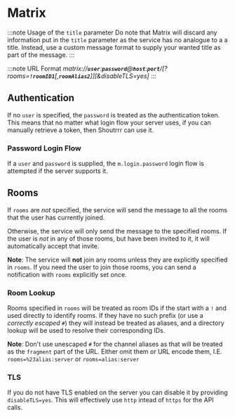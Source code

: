 # Matrix

:::note Usage of the `title` parameter
    Do note that Matrix will discard any information put in the `title` parameter as the service has no analogue to a
    a title. Instead, use a custom message format to supply your wanted title as part of the message.
:::

:::note URL Format
    *matrix://__`user`__:__`password`__@__`host`__:__`port`__/[?rooms=__`!roomID1`__[,__`roomAlias2`__]][&disableTLS=yes]*
:::


## Authentication

If no `user` is specified, the `password` is treated as the authentication token. This means that no matter what login
flow your server uses, if you can manually retrieve a token, then Shoutrrr can use it.

### Password Login Flow

If a `user` and `password` is supplied, the `m.login.password` login flow is attempted if the server supports it.

## Rooms

If `rooms` are *not* specified, the service will send the message to all the rooms that the user has currently joined.

Otherwise, the service will only send the message to the specified rooms. If the user is *not* in any of those rooms,
but have been invited to it, it will automatically accept that invite.

**Note**: The service will **not** join any rooms unless they are explicitly specified in `rooms`. If you need the user
to join those rooms, you can send a notification with `rooms` explicitly set once.

### Room Lookup

Rooms specified in `rooms` will be treated as room IDs if the start with a `!` and used directly to identify rooms. If
they have no such prefix (or use a *correctly escaped* `#`) they will instead be treated as aliases, and a directory
lookup will be used to resolve their corresponding IDs.

**Note**: Don't use unescaped `#` for the channel aliases as that will be treated as the `fragment` part of the URL.
Either omit them or URL encode them, I.E. `rooms=%23alias:server` or `rooms=alias:server`

### TLS

If you do not have TLS enabled on the server you can disable it by providing `disableTLS=yes`. This will effectively
use `http` intead of `https` for the API calls.
